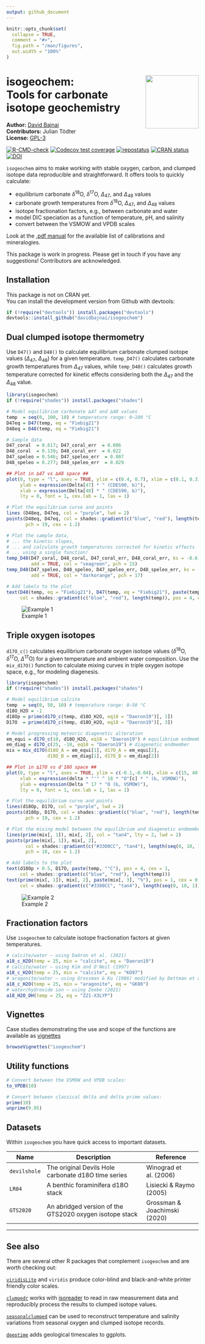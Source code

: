 ```yaml
---
output: github_document
---
```


<!-- README.md is generated from README.Rmd. Please edit that file -->

```r
knitr::opts_chunk$set(
  collapse = TRUE,
  comment = "#>",
  fig.path = "/man/figures",
  out.width = "100%"
)
```

# isogeochem: <img src="man/figures/isogeochem-logo.png" align="right" height="139"/> <br> Tools for carbonate isotope geochemistry

**Author:** [David Bajnai](https://www.davidbajnai.eu/)<br/>
**Contributors:** Julian Tödter <br/>
**License:** [GPL-3](https://opensource.org/licenses/GPL-3.0)

<!-- badges: start -->
[![R-CMD-check](https://github.com/davidbajnai/isogeochem/workflows/R-CMD-check/badge.svg)](https://github.com/davidbajnai/isogeochem/actions)
[![Codecov test coverage](https://codecov.io/gh/davidbajnai/isogeochem/branch/main/graph/badge.svg)](https://codecov.io/gh/davidbajnai/isogeochem?branch=main)
[![repostatus](https://www.repostatus.org/badges/latest/active.svg)](https://www.repostatus.org/#active)
[![CRAN status](https://www.r-pkg.org/badges/version/isogeochem)](https://CRAN.R-project.org/package=isogeochem)
[![DOI](https://zenodo.org/badge/401782303.svg)](https://zenodo.org/badge/latestdoi/401782303)
<!-- badges: end -->

`isogeochem` aims to make working with stable oxygen, carbon, and clumped isotope data reproducible and straightforward. It offers tools to quickly calculate:

* equilibrium carbonate *δ*<sup>18</sup>O, *δ*<sup>17</sup>O, *∆*<sub>47</sub>, and *∆*<sub>48</sub> values
* carbonate growth temperatures from *δ*<sup>18</sup>O, *∆*<sub>47</sub>, and *∆*<sub>48</sub> values
* isotope fractionation factors, e.g., between carbonate and water
* model DIC speciation as a function of temperature, pH, and salinity
* convert between the VSMOW and VPDB scales

Look at the [.pdf manual](isogeochem_manual.pdf) for the available list of calibrations and mineralogies.

This package is work in progress. Please get in touch if you have any suggestions! Contributors are acknowledged.

## Installation

This package is not on CRAN yet.<br/>
You can install the development version from Github with devtools:

``` r
if (!require("devtools")) install.packages("devtools")
devtools::install_github("davidbajnai/isogeochem")
```

## Dual clumped isotope thermometry

Use `D47()` and `D48()` to calculate equilibrium carbonate clumped isotope values (*∆*<sub>47</sub>, *∆*<sub>48</sub>) for a given temperature. `temp_D47()` calculates carbonate growth temperatures from *∆*<sub>47</sub> values, while `temp_D48()` calculates growth temperature corrected for kinetic effects considering both the *∆*<sub>47</sub> and the *∆*<sub>48</sub> value.

``` r
library(isogeochem)
if (!require("shades")) install.packages("shades")

# Model equilibrium carbonate ∆47 and ∆48 values
temp  = seq(0, 100, 10) # temperature range: 0—100 °C
D47eq = D47(temp, eq = "Fiebig21")
D48eq = D48(temp, eq = "Fiebig21") 

# Sample data
D47_coral  = 0.617; D47_coral_err  = 0.006
D48_coral  = 0.139; D48_coral_err  = 0.022
D47_speleo = 0.546; D47_speleo_err  = 0.007
D48_speleo = 0.277; D48_speleo_err  = 0.029

## Plot in ∆47 vs ∆48 space ##
plot(0, type = "l", axes = TRUE, ylim = c(0.4, 0.7), xlim = c(0.1, 0.3),
     ylab = expression(Delta[47] * " (CDES90, ‰)"),
     xlab = expression(Delta[48] * " (CDES90, ‰)"),
     lty = 0, font = 1, cex.lab = 1, las = 1)

# Plot the equilibrium curve and points
lines (D48eq, D47eq, col = "purple", lwd = 2)
points(D48eq, D47eq, col = shades::gradient(c("blue", "red"), length(temp)),
       pch = 19, cex = 1.2)

# Plot the sample data,
# ... the kinetic slopes,
# ... and calculate growth temperatures corrected for kinetic effects
# ... using a single function!
temp_D48(D47_coral, D48_coral, D47_coral_err, D48_coral_err, ks = -0.6,
         add = TRUE, col = "seagreen", pch = 15)
temp_D48(D47_speleo, D48_speleo, D47_speleo_err, D48_speleo_err, ks = -1,
         add = TRUE, col = "darkorange", pch = 17)

# Add labels to the plot
text(D48(temp, eq = "Fiebig21"), D47(temp, eq = "Fiebig21"), paste(temp, "°C"),
     col = shades::gradient(c("blue", "red"), length(temp)), pos = 4, cex = 0.8)
```
![Example 1](man/figures/README-example1.png)

## Triple oxygen isotopes

`d17O_c()` calculates equilibrium carbonate oxygen isotope values (*δ*<sup>18</sup>O, *δ*<sup>17</sup>O, *∆*<sup>17</sup>O) for a given temperature and ambient water composition. Use the `mix_d17O()` function to calculate mixing curves in triple oxygen isotope space, e.g., for modeling diagenesis.

``` r
library(isogeochem)
if (!require("shades")) install.packages("shades")

# Model equilibrium calcite
temp  = seq(0, 50, 10) # temperature range: 0—50 °C
d18O_H2O = -1
d18Op = prime(d17O_c(temp, d18O_H2O, eq18 = "Daeron19")[, 1])
D17O  = prime(d17O_c(temp, d18O_H2O, eq18 = "Daeron19")[, 3])

# Model progressing meteoric diagenetic alteration 
em_equi = d17O_c(10, d18O_H2O, eq18 = "Daeron19") # equilibrium endmember
em_diag = d17O_c(25, -10, eq18 = "Daeron19") # diagenetic endmember
mix = mix_d17O(d18O_A = em_equi[1], d17O_A = em_equi[2],
               d18O_B = em_diag[1], d17O_B = em_diag[2])

## Plot in ∆17O vs d'18O space ##
plot(0, type = "l", axes = TRUE, ylim = c(-0.1,-0.04), xlim = c(15, 40),
     xlab = expression(delta * "'" ^ 18 * "O"[c] * " (‰, VSMOW)"),
     ylab = expression(Delta ^ 17 * "O (‰, VSMOW)"),
     lty = 0, font = 1, cex.lab = 1, las = 1)

# Plot the equilibrium curve and points
lines(d18Op, D17O, col = "purple", lwd = 2)
points(d18Op, D17O, col = shades::gradient(c("blue", "red"), length(temp)),
       pch = 19, cex = 1.2)

# Plot the mixing model between the equilibrium and diagenetic endmembers
lines(prime(mix[, 1]), mix[, 2], col = "tan4", lty = 2, lwd = 2)
points(prime(mix[, 1]), mix[, 2],
       col = shades::gradient(c("#3300CC", "tan4"), length(seq(0, 10, 1))),
       pch = 18, cex = 1.2)

# Add labels to the plot
text(d18Op + 0.5, D17O, paste(temp, "°C"), pos = 4, cex = 1,
     col = shades::gradient(c("blue", "red"), length(temp)))
text(prime(mix[, 1]), mix[, 2], paste(mix[, 3], "%"), pos = 1, cex = 0.5,
     col = shades::gradient(c("#3300CC", "tan4"), length(seq(0, 10, 1))))
```
![Example 2](man/figures/README-example2.png)

## Fractionation factors

Use `isogeochem` to calculate isotope fractionation factors at given temperatures.

``` r
# calcite/water – using Daëron et al. (2021)
a18_c_H2O(temp = 25, min = "calcite", eq = "Daeron19")
# calcite/water – using Kim and O'Neil (1997)
a18_c_H2O(temp = 25, min = "calcite", eq = "KO97")
# aragonite/water – using Grossman & Ku (1986) modified by Dettman et al. (1999)
a18_c_H2O(temp = 25, min = "aragonite", eq = "GK86")
# water/hydroxide ion – using Zeebe (2021)
a18_H2O_OH(temp = 25, eq = "Z21-X3LYP")
```

## Vignettes

Case studies demonstrating the use and scope of the functions are
available as [vignettes](vignettes/)

``` r
browseVignettes("isogeochem")
```

## Utility functions

``` r
# Convert between the VSMOW and VPDB scales:
to_VPDB(10)

# Convert between classical delta and delta prime values:
prime(10)
unprime(9.95)
```

## Datasets

Within `isogeochem` you have quick access to important datasets.

| Name        | Description                                             | Reference                    |
|-------------|---------------------------------------------------------|------------------------------|
| `devilshole`| The original Devils Hole carbonate d18O time series     | Winograd et al. (2006)       |
| `LR04`      | A benthic foraminifera d18O stack                       | Lisiecki & Raymo (2005)      |
| `GTS2020`   | An abridged version of the GTS2020 oxygen isotope stack | Grossman & Joachimski (2020) |


___


## See also

There are several other R packages that complement `isogeochem` and are worth checking out:

[`viridisLite`](https://github.com/sjmgarnier/viridisLite) and `viridis` produce color-blind and black-and-white printer friendly color scales.

[`clumpedr`](https://github.com/isoverse/clumpedr/) works with [isoreader](https://github.com/isoverse/isoreader) to read in raw measurement data and reproducibly process the results to clumped isotope values.

[`seasonalclumped`](https://github.com/nielsjdewinter/seasonalclumped) can be used to reconstruct temperature and salinity variations from seasonal oxygen and clumped isotope records.

[`deeptime`](https://github.com/willgearty/deeptime) adds geological timescales to ggplots.
